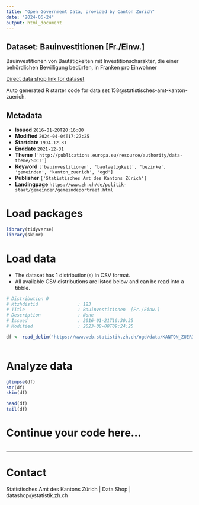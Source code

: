 ```yaml
---
title: "Open Government Data, provided by Canton Zurich"
date: "2024-06-24"
output: html_document
---
```


## Dataset: Bauinvestitionen [Fr./Einw.]

Bauinvestitionen von Bautätigkeiten mit Investitionscharakter, die einer behördlichen Bewilligung bedürfen, in Franken pro Einwohner

[Direct data shop link for dataset](https://www.zh.ch/de/politik-staat/statistik-daten/datenkatalog.html#/datasets/158@statistisches-amt-kanton-zuerich)

Auto generated R starter code for data set 158@statistisches-amt-kanton-zuerich.

## Metadata

- **Issued** `2016-01-20T20:16:00`
- **Modified** `2024-04-04T17:27:25`
- **Startdate** `1994-12-31`
- **Enddate** `2021-12-31`
- **Theme** `['http://publications.europa.eu/resource/authority/data-theme/SOCI']`
- **Keyword** `['bauinvestitionen', 'bautaetigkeit', 'bezirke', 'gemeinden', 'kanton_zuerich', 'ogd']`
- **Publisher** `['Statistisches Amt des Kantons Zürich']`
- **Landingpage** `https://www.zh.ch/de/politik-staat/gemeinden/gemeindeportraet.html`


# Load packages

```r

library(tidyverse)
library(skimr)

```

# Load data

-   The dataset has 1 distribution(s) in CSV format.
-   All available CSV distributions are listed below and can be read into a tibble.

```r

# Distribution 0
# Ktzhdistid               : 123
# Title                    : Bauinvestitionen  [Fr./Einw.]
# Description              : None
# Issued                   : 2016-01-21T16:30:35
# Modified                 : 2023-08-08T09:24:25

df <- read_delim('https://www.web.statistik.zh.ch/ogd/data/KANTON_ZUERICH_181.csv')



```

# Analyze data

```r

glimpse(df)
str(df)
skim(df)

head(df)
tail(df)

```

# Continue your code here...

```r

```

------------------------------------------------------------------------

# Contact

Statistisches Amt des Kantons Zürich | Data Shop | datashop@statistik.zh.ch
